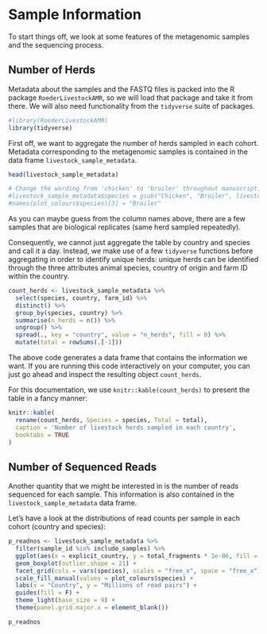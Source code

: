 # Sample Information
To start things off, we look at some features of the 
metagenomic samples and the sequencing process.

## Number of Herds {#n-herds}
Metadata about the samples and the FASTQ files is packed into the R package `RoederLivestockAMR`,
so we will load that package and take it from there.
We will also need functionality from the `tidyverse` suite of packages.
```r
#library(RoederLivestockAMR)
library(tidyverse)
```

First off, we want to aggregate the number of herds sampled in each cohort.
Metadata corresponding to the metagenomic samples is contained in the data frame
`livestock_sample_metadata`.
```r
head(livestock_sample_metadata)

# Change the wording from 'chicken' to 'broiler' throughout manuscript.
#livestock_sample_metadata$species = gsub("Chicken", "Broiler", livestock_sample_metadata$species)
#names(plot_colours$species)[3] = "Broiler"
```

As you can maybe guess from the column names above, there are a few 
samples that are biological replicates (same herd sampled repeatedly).

Consequently, we cannot just aggregate the table by country and species and
call it a day.
Instead, we make use of a few `tidyverse` functions before aggregating in order to identify unique herds:
unique herds can be identified through the three attributes animal species, 
country of origin and farm ID within the country.
```r
count_herds <- livestock_sample_metadata %>% 
  select(species, country, farm_id) %>% 
  distinct() %>% 
  group_by(species, country) %>% 
  summarise(n_herds = n()) %>% 
  ungroup() %>% 
  spread(., key = "country", value = "n_herds", fill = 0) %>% 
  mutate(total = rowSums(.[-1]))
```

The above code generates a data frame that contains the information
we want.
If you are running this code interactively on your computer, you can just go 
ahead and inspect the resulting object `count_herds`.

For this documentation, we use `knitr::kable(count_herds)` to present the table in a fancy 
manner:

```r
knitr::kable(
  rename(count_herds, Species = species, Total = total), 
  caption = 'Number of livestock herds sampled in each country',
  booktabs = TRUE
)
```

## Number of Sequenced Reads {#n-reads}
Another quantity that we might be interested in is the number of reads sequenced
for each sample.
This information is also contained in the `livestock_sample_metadata` data frame.

Let's have a look at the distributions of read counts per sample in each cohort (country and species):
```r
p_readnos <- livestock_sample_metadata %>% 
  filter(sample_id %in% include_samples) %>%
  ggplot(aes(x = explicit_country, y = total_fragments * 1e-06, fill = species)) +
  geom_boxplot(outlier.shape = 21) +
  facet_grid(cols = vars(species), scales = "free_x", space = "free_x") +
  scale_fill_manual(values = plot_colours$species) +
  labs(x = "Country", y = "Millions of read pairs") +
  guides(fill = F) +
  theme_light(base_size = 9) +
  theme(panel.grid.major.x = element_blank())

p_readnos
```

